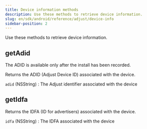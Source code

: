 ```yaml
---
title: Device information methods
description: Use these methods to retrieve device information.
slug: en/sdk/android/reference/adjust/device-info
sidebar-position: 2
---
```


Use these methods to retrieve device information.

<Function>

## getAdid

<Callout type="note">

The ADID is available only after the install has been recorded.

</Callout>

Returns the <Abbr>ADID (Adjust Device ID)</Abbr> associated with the device.

<slot slot="signature">


<AdidSig />

</slot>

<slot slot="snippet">


<Adid />

</slot>

<slot slot="returns">

`adid` (NSString)
: The Adjust identifier associated with the device

</slot>

</Function>

<Function>

## getIdfa

Returns the <Abbr>IDFA (ID for advertisers)</Abbr> associated with the device.

<slot slot="signature">


<IdfaSig />

</slot>

<slot slot="snippet">


<Idfa />

</slot>

<slot slot="returns">

`idfa` (NSString)
: The IDFA associated with the device

</slot>

</Function>

